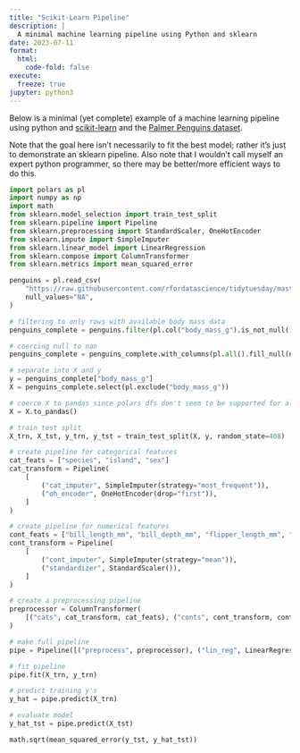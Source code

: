 ```yaml
---
title: "Scikit-Learn Pipeline"
description: |
  A minimal machine learning pipeline using Python and sklearn
date: 2023-07-11
format:
  html:
    code-fold: false
execute:
  freeze: true
jupyter: python3
---
```


Below is a minimal (yet complete) example of a machine learning pipeline using python and [scikit-learn](https://scikit-learn.org/stable/) and the [Palmer Penguins dataset](https://allisonhorst.github.io/palmerpenguins/).

Note that the goal here isn't necessarily to fit the best model; rather it's just to demonstrate an sklearn pipeline. Also note that I wouldn't call myself an expert python programmer, so there may be better/more efficient ways to do this.

```python
import polars as pl
import numpy as np
import math
from sklearn.model_selection import train_test_split
from sklearn.pipeline import Pipeline
from sklearn.preprocessing import StandardScaler, OneHotEncoder
from sklearn.impute import SimpleImputer
from sklearn.linear_model import LinearRegression
from sklearn.compose import ColumnTransformer
from sklearn.metrics import mean_squared_error

penguins = pl.read_csv(
    "https://raw.githubusercontent.com/rfordatascience/tidytuesday/master/data/2020/2020-07-28/penguins.csv",
    null_values="NA",
)

# filtering to only rows with available body mass data
penguins_complete = penguins.filter(pl.col("body_mass_g").is_not_null())

# coercing null to nan
penguins_complete = penguins_complete.with_columns(pl.all().fill_null(np.nan))

# separate into X and y
y = penguins_complete["body_mass_g"]
X = penguins_complete.select(pl.exclude("body_mass_g"))

# coerce X to pandas since polars dfs don't seem to be supported for all of the sklearn steps yet
X = X.to_pandas()

# train test split
X_trn, X_tst, y_trn, y_tst = train_test_split(X, y, random_state=408)

# create pipeline for categorical features
cat_feats = ["species", "island", "sex"]
cat_transform = Pipeline(
    [
        ("cat_imputer", SimpleImputer(strategy="most_frequent")),
        ("oh_encoder", OneHotEncoder(drop="first")),
    ]
)

# create pipeline for numerical features
cont_feats = ["bill_length_mm", "bill_depth_mm", "flipper_length_mm", "year"]
cont_transform = Pipeline(
    [
        ("cont_imputer", SimpleImputer(strategy="mean")),
        ("standardizer", StandardScaler()),
    ]
)

# create a preprocessing pipeline
preprocessor = ColumnTransformer(
    [("cats", cat_transform, cat_feats), ("conts", cont_transform, cont_feats)]
)

# make full pipeline
pipe = Pipeline([("preprocess", preprocessor), ("lin_reg", LinearRegression())])

# fit pipeline
pipe.fit(X_trn, y_trn)

# predict training y's
y_hat = pipe.predict(X_trn)

# evaluate model
y_hat_tst = pipe.predict(X_tst)

math.sqrt(mean_squared_error(y_tst, y_hat_tst))


```